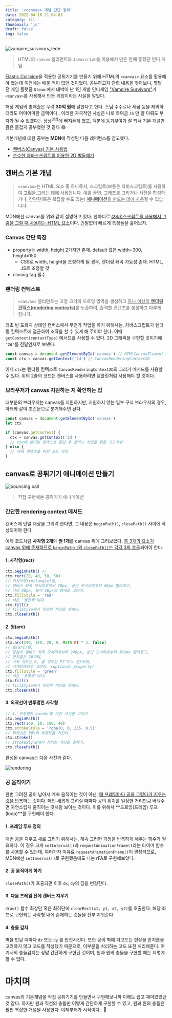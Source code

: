 ```yaml
---
title: '<canvas> 개념 간단 정리'
date: 2022-04-16 21:04:83
category: til
thumbnail: 'js'
draft: false
img: false
---
```



![vampire_survivors_lede](https://user-images.githubusercontent.com/85833148/164764092-52d71789-e6de-4cc9-80c3-26ae187b9194.png)

> HTML의 `canvas` 엘리먼트와 `Javascript`를 이용해서 만든 한때 흥했던 인디 게임.

[Elastic Collision](https://en.wikipedia.org/wiki/Elastic_collision)을 적용한 공튀기기를 만들기 위해 HTML의 `<canvas>` 요소를 활용해야 했는데 이전에는 배운 적이 없던 것이었다. 공부하고자 관련 내용을 찾아보니, 몇달 전 게임 플랫폼 `Steam` 에서 대박이 난 1인 개발 인디게임 ["Vampire Survivors"](https://store.steampowered.com/app/1794680/Vampire_Survivors/)가 `<canvas>`를 사용해서 만든 게임이라는 사실을 알았다.

해당 게임의 총매출은 무려 **30억 원**에 달한다고 한다. 스팀 수수료나 세금 등을 제외하더라도 어마어마한 금액이다.. 이러한 자극적인 사실은 나로 하여금 `JS` 만 잘 다뤄도 부자가 될 수 있겠다는 상상<sup>망상</sup>에 빠져들게 했고, 덕분에 동기부여가 잘 되서 기본 개념만큼은 즐겁게 공부했던 것 같다 😄

기본개념에 대한 공부는 **MDN**에 작성된 다음 레퍼런스를 참고했다.

- [캔버스(Canvas) 기본 사용법](https://developer.mozilla.org/ko/docs/Web/API/Canvas_API/Tutorial/Basic_usage)
- [순수한 자바스크립트를 이용한 2D 벽돌깨기](https://developer.mozilla.org/ko/docs/games/tutorials/2d_breakout_game_pure_javascript)

## 캔버스 기본 개념

> `<canvas>`는 HTML 요소 중 하나로서, 스크립트(보통은 자바스크립트)를 사용하여 <u>**그림**을 그리는 데에 사용</u>됩니다. 예를 들면, 그래프를 그리거나 사진을 합성하거나, 간단한(혹은 복잡할 수도 있는) <u>**애니메이션**을 만드는 데에 사용</u>될 수 있습니다.

MDN에선 canvas를 위와 같이 설명하고 있다. 한마디로 <u>(자바)스크립트를 사용해서 그림을 그릴 때 사용하는 HTML 요소</u>이다. 긴말없이 빠르게 특징들을 훑어보자.

### Canvas 간단 특징

- property는 width, height 2가지만 존재. default 값은 width=300, height=150
  - CSS로 width, height을 조정하게 될 경우, 렌더링 왜곡 가능성 존재. HTML, JS로 조정할 것
- closing tag 필수

### 렌더링 컨텍스트

> `<canvas>` 엘리먼트는 고정 크기의 드로잉 영역을 생성하고 <u>하나 이상의 **렌더링 컨텍스(rendering contexts)**</u>를 노출하여, 출력할 컨텐츠를 생성하고 다루게 됩니다.

최초 빈 도화지 상태인 캔버스에서 무언가 작업을 하기 위해서는, 자바스크립트가 렌더링 컨텍스트에 접근하여 조작을 할 수 있게 해 주어야 한다.
이때 `getContext(contextType)` 메서드를 사용할 수 있다. 2D 그래픽을 구현할 것이기에 `'2d'`를 전달인자로 보낸다.

```js
const canvas = document.getElementById('canvas') // HTMLCanvasElement
const ctx = canvas.getContext('2d') // CanvasRenderingContext2D
```

이제 `ctx`는 렌더링 컨텍스트 `CanvasRenderingContext2D`의 그리기 메서드를 사용할 수 있다. 위의 2줄의 코드는 캔버스를 사용하려면 템플릿처럼 사용해야 할 것이다.

### 브라우저가 canvas 지원하는 지 확인하는 법

대부분의 브라우저는 canvas를 지원하지만, 지원하지 않는 일부 구식 브라우저의 경우, 아래와 같이 조건문으로 분기해주면 된다.

```js
const canvas = document.getElementById('canvas')
let ctx

if (canvas.getContext) {
  ctx = canvas.getContext('2d')
  // ctx에 렌더링 컨텍스트 할당 후 캔버스 작업을 위한 코드작성
} else {
  // 대체 컨텐츠를 위한 코드 작성
}
```

## canvas로 공튀기기 애니메이션 만들기

![bouncing ball](https://user-images.githubusercontent.com/85833148/164896669-91dd82f6-56b2-423a-b9ee-29375518693c.gif)

> 직접 구현해본 공튀기기 애니메이션

### 간단한 rendering context 메서드

캔버스에 단일 대상을 그리려 한다면, 그 내용은 `beginPath()`, `closePath()` 사이에 작성되어야 한다.

예제 코드처럼 **사각형 2개**와 **원 1개**를 canvas 위에 그려보았다. <u>총 3개의 요소가 canvas 위에 존재하므로 `beginPath()`와 `closePath()`는 각각 3회 호출</u>되어야 한다.

#### 1. 사각형(rect)

```js
ctx.beginPath() //
ctx.rect(20, 40, 50, 50)
// 직사각형(rectangle)을,
// 캔버스 좌측 모서리로부터 20px, 상단 모서리로부터 40px 떨어졌고,
// 너비 50px, 높이 50px의 형태로 그려라.
ctx.fillStyle = 'red'
// 색은 '빨간색'이다.
ctx.fill()
// fillStyle에서 정의한 색상을 칠해라.
ctx.closePath()
```

#### 2. 원(arc)

```js
ctx.beginPath()
ctx.arc(240, 160, 20, 0, Math.PI * 2, false)
// 호(arc)를,
// 중심이 캔버스 좌측 모서리로부터 240px, 상단 모서리로부터 160px 떨어졌고,
// 반지름은 20이며,
// 시작 각도는 0, 끝 각도는 PI^2(= 원)이며,
// 시계방향으로 그려라. (optional property)
ctx.fillStyle = 'green'
// 색은 '초록색'이다.
ctx.fill()
// fillStyle에서 정의한 색상을 칠해라.
ctx.closePath()
```

#### 3. 외곽선이 반투명한 사각형

```js
// 3. 반투명한 border를 가진 사각형 그리기
ctx.beginPath()
ctx.rect(160, 10, 100, 40)
ctx.strokeStyle = 'rgba(0, 0, 255, 0.5)'
// 외곽선은 50%의 투명도를 가진다.
ctx.stroke()
// strokeStyle에서 정의한 색상을 칠해라.
ctx.closePath()
```

완성된 canvas는 다음 사진과 같다.

![rendering](https://user-images.githubusercontent.com/85833148/164904512-7efa5152-5e85-48fc-a2ff-7e33d79fcfb5.png)

### 공 움직이기

한번 그려진 공이 남아서 계속 움직이는 것이 아닌, <u>매 프레임마다 공을 그렸다가 지우는 것을 반복</u>하는 것이다. 매번 새롭게 그려질 때마다 공의 위치를 일정한 거리만큼 바꿔주면 자연스럽게 움직이는 것처럼 보이는 것이다. 이를 위해서 **드로잉(프레임) 루프(loop)**를 구현해야 햔다.

#### 1. 프레임 루프 정의

매번 공을 지우고 새로 그리기 위해서는, 계속 그러한 과정을 반복하게 해주는 함수가 필요하다. 이 경우 크게 `setInterval()`과 `requestAnimationFrame()`라는 타이머 함수를 사용할 수 있는데, 여러가지 이유료 `requestAnimationFrame()`이 권장되므로, MDN에선 `setInverval()`로 구현했음에도 나는 rFA로 구현해보았다.

#### 2. 공 움직이게 하기

`closePath()`가 호출되면 이후 `dx`, `dy`의 값을 변경한다.

#### 3. 다음 프레임 전에 캔버스 지우기

`draw()` 함수 최상단 혹은 최하단에 `clearRect(x1, y1, x2, y2)`를 호출한다. 해당 좌표로 구현되는 사각형 내에 존재하는 것들을 전부 지워준다.

#### 4. 충돌 감지

벽을 만날 때마다 `dx` 또는 `dy` 를 반전시킨다. 또한 공이 벽에 파고드는 현상을 반지름을 고려하지 않고 코드를 작성했기 때문으로, 이부분을 처리하는 코드 또한 처리해준다.
여기서의 충돌감지는 정말 간단하게 구현된 것이며, 원과 원의 충돌을 구현할 때는 저렇게 할 수 없다.

# 마치며

canvas의 기본개념을 직접 공튀기기를 만들면서 구현해보니까 이해도 쉽고 재미있었던 것 같다. 하지만 원과 직선의 충돌만 이렇게 간단하게 구현할 수 있고, 원과 원의 충돌은 훨씬 복잡한 개념을 사용한다. 이제부터가 시작이다.. 🥲
